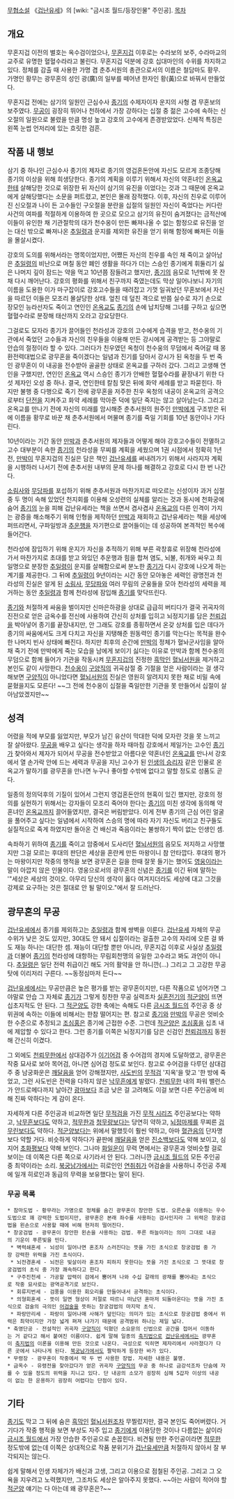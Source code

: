 [[무협소설]] 《[[겁난유세]]》의 [wiki: "금시조 월드/등장인물" 주인공].
[[목차]]
== 개요 ==
무혼지겁 이전의 별호는 옥수검이었으나, [[무혼지겁]] 이후로는 수라보의 보주, 수라마교의 교주로 유명한 혈혈수라라고 불린다. 무혼지겁 덕분에 강호 십대마인의 수위를 차지하고 있다. 정체를 감출 때 사용한 가명 겸 춘추서원의 총관으로서의 이름은 철담마도 황무. 가명인 황무는 광무혼의 성인 광(廣)의 일부를 떼어낸 한자인 황(黃)으로 바꿔서 만들었다.

무혼지겁 전에는 삼기의 일원인 근심수사 [[종기]]의 수제자이자 운지의 사형 겸 무혼보의 보주였다. [[무공]]이 굉장히 뛰어나 천하에서 가장 강하다는 십절 중 젊은 고수에 속하는 신오절의 일원으로 불렸을 만큼 명성 높고 강호의 고수에게 존경받았었다. 신체적 특징은 왼쪽 눈썹 언저리에 있는 흐릿한 검흔.

== 작품 내 행보 ==
삼기 중 하나인 근심수사 종기의 제자로 종기의 영겁혼돈안에 자신도 모르게 조종당해 종기의 이상을 위해 희생당한다. 종기의 계획을 이루기 위해서 자신의 약혼녀인 [[온옥교]]한테 살해당한 것으로 위장한 뒤 자신이 삼기의 유진을 이었다는 것과 그 때문에 온옥교에게 살해당했다는 소문을 퍼트렸고, 본인은 몰래 잠적했다. 이후, 자신의 친우로 이루어진 신오절과 나이 든 고수들인 구오절을 분란을 십절의 일원인 자신이 죽었다는 커다란 사건의 여파를 적절하게 이용하여 한 곳으로 모으고 삼기의 유진이 숨겨졌다는 금적산에 이들이 유인한 채 기관절학의 대가 천수옹이 만든 빠져나올 수 없는 함정으로 유진을 얻는 대신 밖으로 빠져나온 [[추일령]]과 운지를 제외한 유진을 얻기 위해 함정에 빠져든 이들을 몰살시켰다. 

강호의 도의를 위해서라는 명목이었지만, 어쨌든 자신의 친우를 속인 채 죽이고 살아남은 [[추일령]]의 비난으로 며칠 동안 폐인 생활을 하다가 더는 스승인 종기에게 휘둘리기 싫은 나머지 깊이 잠드는 약을 먹고 10년쯤 잠들려고 했지만, [[종기]]의 음모로 1년밖에 못 잔 채 다시 깨어난다. 강호의 평화를 위해서 친구까지 죽였는데도 막상 일어나보니 자기의 이름을 도용한 이가 마구잡이로 강호고수들을 때려잡고 기껏 일궈놨던 무혼보에서 자신을 따르던 이들은 모조리 몰살당한 상태. 엎친 데 덮친 격으로 반쯤 실수로 자기 손으로 장모인 능라선자도 죽이고 연인인 [[온옥교]]도 [[종기]]의 손에 납치당해 그녀를 구하고 싶으면 혈혈수라로 분장해 태산까지 오라고 강요당한다.
 
그걸로도 모자라 종기가 끌어들인 천라성과 강호의 고수에게 습격을 받고, 천수옹의 기관에서 죽었던 고수들과 자신의 친우들을 이용해 만든 강시에게 공격받는 등 그야말로 안습의 절정이라 할 수 있다. 그러다가 친우였던 옥청이 천수웅의 무덤에서 죽어갈 때 몽환전력대법으로 광무혼을 죽이겠다는 일념과 진기를 담아서 강시가 된 옥청을 두 번 죽인 광무혼이 이 내공을 전수받아 골골한 상태로 온옥교를 구하러 갔다. 그리고 고생해 연인을 구했지만, 연인인 [[온옥교]] 역시 스승인 종기가 안배한 혈혈수라를 끝장내기 위한 다섯 제자인 오성 중 하나. 결국, 연인한테 칼침 맞은 뒤에 화약 세례를 받고 파묻힌다. 하지만 불행 중 다행으로 죽기 전에 광무혼을 저주한 친우 옥청의 내공이 온옥교의 공격으로부터 [[단전]]을 지켜주고 화약 세례를 막아준 덕에 일단 죽지는 않고 살아남는다. 그리고 온옥교를 만나기 전에 자신의 미래를 암시해준 춘추서원의 원주인 [[만박]]에게 구조받은 뒤에 이름을 황무로 바꾼 채 춘추서원에서 머물며 종기를 죽일 기회를 10년 동안이나 기다린다.

10년이라는 기간 동안 [[만박]]과 춘추서원의 제자들과 어떻게 해야 강호고수들이 전멸하고 고수 대부분이 속한 [[종기]]의 천라성을 무찌를 계획을 세웠으며 1권 시점에서 정확히 1년 전, [[만박]]이 무혼지겁의 진실은 담은 책인 [[겁난유세]]를 써내려가기 위해서 사라지자 계획을 시행하러 나서기 전에 춘추서원 내부의 문제 하나를 해결하고 강호로 다시 한 번 나간다.

[[소림사]]와 [[무당파]]를 포섭하기 위해 춘추서원과 마찬가지로 떠오르는 신성이자 과거 십절 중 두 명이 속해 있었던 천지회를 이용해 오성련의 실체를 알리는 것과 동시에 천화궁에 숨어 [[종기]]의 눈을 피해 겁난유세라는 책을 쓰면서 겸사겸사 [[온옥교]]의 다른 인격이 가지는 광증을 해소해주기 위해 인형을 제작하던 [[만박]]과 재회하고 겁난유세라는 책을 세상에 퍼뜨리면서, 구파일방과 [[추운행]]을 자기편으로 끌어들이는 데 성공하여 본격적인 복수에 들어간다.

천라성에 잠입하기 위해 운지가 자신을 추적하기 위해 부른 곽창휴로 위장해 천라성에 가서 마찬가지로 초대를 받고 와있던 추운행과 힘을 합쳐 염도, 뇌불, 취개와 싸우고 최일명으로 분장한 [[추일령]]이 운지를 살해함으로써 분노한 [[종기]]가 다시 강호에 나오게 하는 계기를 제공한다. 그 뒤에 [[추일령]]이 9년이라는 시간 동안 모아놓은 세력인 광명전과 천라성의 진실은 알게 된 [[소림사]], [[무당파]]와 여러 무림의 군웅들을 모아 천라성의 세력을 제거하는 동안 [[추일령]]과 함께 천라성에 잠입해 [[종기]]를 맞닥뜨린다.

[[종기]]와 처절하게 싸움을 벌이지만 신마은하광을 상대로 급급히 버티다가 결국 귀곡자의 진전으로 얻은 금옥수를 전신에 사용하여 간신히 상처를 입히고 뇌정지기를 담은 [[천뢰검]]을 박아넣어 종기를 끝장내지만, 안 그래도 강호를 종횡하면서 온갖 상처를 입은 데다가 종기의 싸움에서도 크게 다치고 자신을 지탱해준 원동력인 종기를 막는다는 목적을 완수한 나머지 빈사 상태에 빠진다. 하지만 최후의 순간에 [[만박]]의 정체가 혈놔군사임을 알아채 죽기 전에 만박에게 죽는 모습을 남에게 보이기 싫다는 이유로 만박과 함께 천수옹의 무덤으로 함께 들어가 기관을 작동시켜 [[무혼지겁]]의 진정한 [[흑막]]인 [[혈뇌서원]]을 제거하고 본인도 같이 사망한다. [[천수옹]]이 [[구양직]]의 귀곡삼절 중 기절을 얻은 사람이라는 걸 생각해보면 [[구양직]]이 아니었다면 [[혈뇌서원]]의 진실은 영원히 알려지지 못한 채로 비밀 속에 묻혔을지도 모른다! ~~그 전에 천수옹이 십절을 죽일만한 기관을 못 만들어서 십절이 살아남았겠지만~~

== 성격 ==
어렸을 적에 부모를 잃었지만, 부모가 남긴 유산이 막대한 덕에 모자란 것을 못 느끼고 잘 살아왔다. [[무공]]을 배우고 싶다는 생각을 하자 때마침 강호에서 제일가는 고수인 [[종기]]가 찾아와서 제자가 되어서 무공을 전수받았고 아름다운 약혼녀인 [[온옥교]]를 만나서 강호에서 열 손가락 안에 드는 세력과 무공을 지닌 고수가 된 [[인생의 승리자]] 같은 인물로 온옥교가 말하기를 광무혼을 만나면 누구나 좋아할 수밖에 없다고 말할 정도로 성품도 곧다.

일종의 정의덕후의 기질이 있어서 그런지 영겁혼돈안의 현혹이 있긴 했지만, 강호의 정의를 실현하기 위해서는 강자들이 모조리 죽어야 한다는 [[종기]]의 미친 생각에 동의해 약혼녀인 [[온옥교]]까지 끌어들였지만, 결국은 버림받았다. 이게 전부 종기의 근심 어린 얼굴을 풀어주고 싶다는 일념에서 시작하여 스승의 명에 따라 자기 자신도 버리고 친구들도 실질적으로 죽게 하였지만 돌아온 건 배신과 죽음이라는 불쌍하기 짝이 없는 인생인 셈.

속좌하기 위하여 [[종기]]를 죽이고 암중에서 도사리던 [[혈뇌서원]]의 음모도 저지하고 사망했지만 그걸 모르는 후대의 판단은 세상을 혼란케 만든 마왕이니 참 안타깝다. 후대의 평가는 마왕이지만 작중의 행적을 보면 광무혼은 길을 한때 잘못 들기는 했어도 [[영웅]]이라는 말이 아깝지 않은 인물이다. 영웅으로서의 광무혼의 신념은 [[종기]]를 이긴 뒤에 말하는  '"세상은 세상의 것이오. 아무리 당신의 생각이 옳다 여겨지더라도 세상에 대고 그것을 강제로 요구하는 것은 절대로 안 될 말이오."에서 잘 드러난다.

== 광무혼의 무공 ==
[[겁난유세]]에서 종기를 제외하고는 [[추일령]]과 함께 쌍벽을 이룬다. [[겁난유세]] 자체의 무공 수위가 낮은 것도 있지만, 30대도 안 돼서 십절이라는 걸출한 고수의 자리에 오른 걸 봐도 재능 하나는 대단한 셈. 재능이 대단할 뿐만 아니라, 무혼지겁 이후로 사실상 [[추일령]]과 더불어 [[종기]]의 천라성에 대항하는 무림회천맹의 유일한 고수라고 봐도 과언이 아니다. [[추일령]]은 일단 전력 취급이긴 해도 거의 활약을 안 하니깐(…) 그리고 그 고강한 무공 탓에 이리저리 구른다. ~~동정심마저 든다~~

[[겁난유세]]에서는 무공만큼은 높은 평가를 받는 광무혼이지만, 다른 작품으로 넘어가면 그야말로 안습 그 자체로 [[종기]]가 그렇게 칭찬한 무공 실력조차 [[실혼전기]]의 [[적군양]]이 뜨면 십초지적도 안 된다. 그 [[적군양]]도 강한 축에는 속해도  다른 [[금시조 월드]]의 주인공 중 상위권에 속하는 이들에 비해서는 한참 떨어지는 편. 참고로 [[종기]]와 [[만박]]의 무공은 엇비슷한 수준으로 추정되고 [[조심홍]]은 종기에 근접한 수준. 그런데 [[적군양]]은 [[조심홍]]을 십초 내에 제압할 수 있다고 한다. 그런 종기를 이쪽은 뇌정지기를 담은 신검인 [[천뢰검]]까지 동원해 간신히 이겼다.

그 외에도 [[천뢰무한]]에서 삼대검주가 [[이기어검]] 중 수어검의 경지에 도달하였고, 광무혼은 작중 묘사로 보아 목어검, 아니면 심어검 정도로 보인다. 참고로 수어검을 다루던 삼대검주 중 남궁화운은 [[깨달음]]을 얻어 강해졌지만, [[사도빈]]의 [[무적검]] '지옥'을 맞고 '한 방에 죽었고, 그런 사도빈은 전력을 다하지 않은 [[낙무흔]]에게 발렸다. [[천뢰무한]] 내의 파워 밸런스가 안드로메다까지 날아간 [[광마]]보다 조금 낮은 걸 고려해도 이걸 보면 다른 주인공에 비해 진짜 악하다는 게 감이 온다. 

자세하게 다른 주인공과 비교하면 일단 [[무적검]]을 가진 [[무적 시리즈]] 주인공보다는 약하고, [[낙무흔]]보다도 약하고, [[적무한]]과 [[청무량]]보다는 당연히 약하고, [[뇌정마제]]를 무찌른 [[검무린]]보다도 약하다. [[적군양]]보다는 위에서 말했듯이 훨씬 약하고, 아마 [[혈관음]]의 단자명보다 약할 거다. 비슷하게 약하다가 끝판에 [[깨달음]]을 얻은 [[진소백]]보다도 약해 보이고, 심지어 [[초화평]]보다 약해 보인다. 그나마 [[화일운]]이 무력 면에서는 광무혼과 엇비슷할 걸로 보이는 데 이쪽은 다른 쪽으로 사기라서 안 된다. 그러니깐 [[금시조 월드]]의 모든 주인공 중 최약이라는 소리. [[북궁남가]]에서는 히로인인 [[연취취]]가 어검술을 사용하니 주인공 주제에 일개 히로인과 동급의 무력을 보유했다는 말이 된다.

=== 무공 목록 ===
 * 참마도법 - 황무라는 가명으로 정체를 숨긴 광무혼이 창안한 도법. 오른손을 이용하는 우수도법으로 꽤 강력한 도법이지만, 광무혼은 본래 좌수를 사용하는 검사인지라 그 위력은 창궁검법을 왼손으로 사용할 때에 비해 현저히 떨어진다. 
 * 창궁검법 - 광무혼이 창안한 왼손을 사용하는 검법. 푸른 하늘이라는 의미 그대로 내공의 기운이 푸른빛을 띤다.
  * 벽력쇄혼세 - 뇌성이 일어나면 혼조차 스러진다는 뜻을 가진 초식으로 창궁검법 중 가장 강력한 위력을 가진 초식이다.
  * 뇌전경혼세 - 뇌전은 빛살이라 혼조차 피하지 못한다는 뜻을 가진 초식으로 그 뜻대로 창궁검법의 초식 중 가장 쾌속하다고 한다.
  * 구주진천세 - 가공할 압력이 검에서 뿜어져 나와 수십 갈래의 광채를 뿜어내는 초식으로 작중 묘사로는 광역공격기로 보인다.
  * 회류지번세 - 검풍을 이용한 회오리를 만들어내서 공격하는 초식이다.
  * 의형회혼세 - 뜻이 일면 형상이 저절로 따르니 떠났던 혼마저 되돌아온다는 뜻을 가진 초식으로 검술의 극의인 [[어검술]]을 뜻하는 창궁검법의 마지막 초식.
  * 파랑만리세 - 파랑이 일어나매 사해가 덮인다는 의미가 있는 초식으로 창궁검법 중에서 위력은 최약이지만 가장 넓게 펴져 나가기 때문에 공격범위 하나는 제일 넓다.
 * 축영단공 - 전설적인 귀곡자 [[구양직]]이 익혔던 소요문의 신법으로 공간을 접어서 이동하는 거 같다고 해서 붙여진 이름이다. 쉽게 말해 일종의 [[축지법]]으로 [[겁난유세]]에서는 광무혼이 [[축지법]]의 이론을 이용해 만든 것으로 나온다. 극성으로 익히면 제자리에서 사라졌다가 다른 곳에서 나타나게 된다. [[북궁남가]]에서도 짤막하게 등장한 바가 있다.
 * 무령장 - 광무혼이 작중에서 딱 두 번 사용한 장법. 자세한 내용은 불명.
 * 금옥수 - 유령전을 찾아갔다가 얻은 귀곡자 [[구양직]]의 무공 중 하나로 금강석조차 단숨에 자를 수 있을 정도의 위력을 지니고 있다. 단 내공의 소모가 굉장히 심해 5갑자 이상의 내공이 없는 한 운용하기 굉장히 어렵다는 단점이 있다.

== 기타 ==
[[종기]]도 막고 그 뒤에 숨은 [[흑막]]인 [[혈뇌서원]]조차 무찔렀지만, 결국 본인도 죽어버렸다. 거기다가 작중 행적을 보면 부상도 자주 입고 [[종기]]에게 이용당한 것이나 다름없는 삶이라 [[금시조 월드]]에서 가장 안습한 주인공으로 손꼽힌다. 비견될 만한 주인공이라면 [[적무한]] 정도밖에 없는데 이쪽은 상대적으로 작품 분위기가 [[겁난유세]]만큼 처절하지 않아서 잘 부각되지는 않는다.

쉽게 말해서 인생 자체가가 배신과 고생, 그리고 이용으로 점철된 주인공. 그리고 그 오욕을 지우려고 노력했지만, 그조차도 세상은 알아주지 못했다. ~~아는 사람이 적어야 할 [[적군양]] 얘기는 다 아는데 왜 광무혼은?~~
